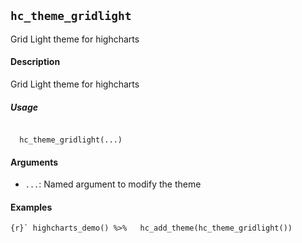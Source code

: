 ## ``hc_theme_gridlight``
Grid Light theme for highcharts

#### Description 

Grid Light theme for highcharts

##### Usage

<pre><code>
  hc_theme_gridlight(...)
</code></pre>
  
  
#### Arguments 

* ``...``: Named argument to modify the theme

#### Examples

```{r}`
highcharts_demo() %>%
  hc_add_theme(hc_theme_gridlight())
```
